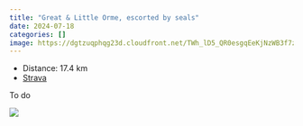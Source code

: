 ```yaml
---
title: "Great & Little Orme, escorted by seals"
date: 2024-07-18
categories: []
image: https://dgtzuqphqg23d.cloudfront.net/TWh_lD5_QR0esgqEeKjNzWB3f7zmbU_8_ijw93OApYk-768x432.jpg
---
```


- Distance: 17.4 km
- [Strava](https://www.strava.com/activities/11920114573)

To do

![](https://dgtzuqphqg23d.cloudfront.net/TWh_lD5_QR0esgqEeKjNzWB3f7zmbU_8_ijw93OApYk-768x432.jpg)




